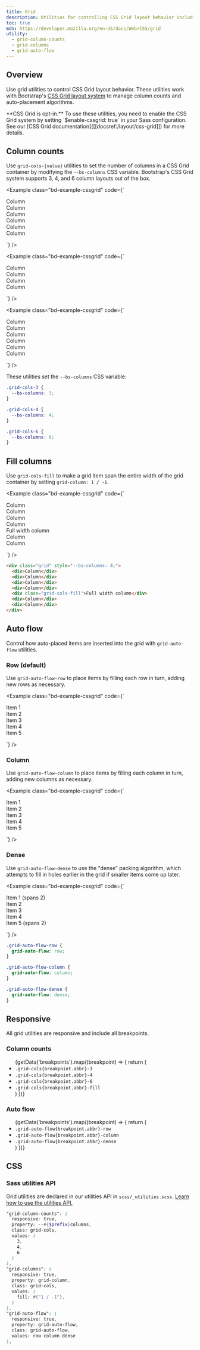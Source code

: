 ```yaml
---
title: Grid
description: Utilities for controlling CSS Grid layout behavior including column counts, column behavior, and auto-placement options.
toc: true
mdn: https://developer.mozilla.org/en-US/docs/Web/CSS/grid
utility:
  - grid-column-counts
  - grid-columns
  - grid-auto-flow
---
```



## Overview

Use grid utilities to control CSS Grid layout behavior. These utilities work with Bootstrap's [CSS Grid layout system]([[docsref:/layout/css-grid]]) to manage column counts and auto-placement algorithms.

<Callout type="info">
**CSS Grid is opt-in.** To use these utilities, you need to enable the CSS Grid system by setting `$enable-cssgrid: true` in your Sass configuration. See our [CSS Grid documentation]([[docsref:/layout/css-grid]]) for more details.
</Callout>

## Column counts

Use `grid-cols-{value}` utilities to set the number of columns in a CSS Grid container by modifying the `--bs-columns` CSS variable. Bootstrap's CSS Grid system supports 3, 4, and 6 column layouts out of the box.

<Example class="bd-example-cssgrid" code={`<div class="grid text-center grid-cols-3">
    <div>Column</div>
    <div>Column</div>
    <div>Column</div>
    <div>Column</div>
    <div>Column</div>
    <div>Column</div>
  </div>`} />

<Example class="bd-example-cssgrid" code={`<div class="grid text-center grid-cols-4">
    <div>Column</div>
    <div>Column</div>
    <div>Column</div>
    <div>Column</div>
  </div>`} />

<Example class="bd-example-cssgrid" code={`<div class="grid text-center grid-cols-6">
    <div>Column</div>
    <div>Column</div>
    <div>Column</div>
    <div>Column</div>
    <div>Column</div>
    <div>Column</div>
  </div>`} />

These utilities set the `--bs-columns` CSS variable:

```scss
.grid-cols-3 {
  --bs-columns: 3;
}

.grid-cols-4 {
  --bs-columns: 4;
}

.grid-cols-6 {
  --bs-columns: 6;
}
```

## Fill columns

Use `grid-cols-fill` to make a grid item span the entire width of the grid container by setting `grid-column: 1 / -1`.

<Example class="bd-example-cssgrid" code={`<div class="grid text-center" style="--bs-columns: 4;">
    <div>Column</div>
    <div>Column</div>
    <div>Column</div>
    <div>Column</div>
    <div class="grid-cols-fill">Full width column</div>
    <div>Column</div>
    <div>Column</div>
  </div>`} />

```html
<div class="grid" style="--bs-columns: 4;">
  <div>Column</div>
  <div>Column</div>
  <div>Column</div>
  <div>Column</div>
  <div class="grid-cols-fill">Full width column</div>
  <div>Column</div>
  <div>Column</div>
</div>
```

## Auto flow

Control how auto-placed items are inserted into the grid with `grid-auto-flow` utilities.

### Row (default)

Use `grid-auto-flow-row` to place items by filling each row in turn, adding new rows as necessary.

<Example class="bd-example-cssgrid" code={`<div class="grid text-center grid-auto-flow-row" style="--bs-columns: 3;">
    <div>Item 1</div>
    <div>Item 2</div>
    <div>Item 3</div>
    <div>Item 4</div>
    <div>Item 5</div>
  </div>`} />

### Column

Use `grid-auto-flow-column` to place items by filling each column in turn, adding new columns as necessary.

<Example class="bd-example-cssgrid" code={`<div class="grid text-center grid-auto-flow-column" style="--bs-rows: 3; --bs-columns: 3;">
    <div>Item 1</div>
    <div>Item 2</div>
    <div>Item 3</div>
    <div>Item 4</div>
    <div>Item 5</div>
  </div>`} />

### Dense

Use `grid-auto-flow-dense` to use the "dense" packing algorithm, which attempts to fill in holes earlier in the grid if smaller items come up later.

<Example class="bd-example-cssgrid" code={`<div class="grid text-center grid-auto-flow-dense" style="--bs-columns: 3;">
    <div class="g-col-2">Item 1 (spans 2)</div>
    <div>Item 2</div>
    <div>Item 3</div>
    <div>Item 4</div>
    <div class="g-col-2">Item 5 (spans 2)</div>
  </div>`} />

```scss
.grid-auto-flow-row {
  grid-auto-flow: row;
}

.grid-auto-flow-column {
  grid-auto-flow: column;
}

.grid-auto-flow-dense {
  grid-auto-flow: dense;
}
```

## Responsive

All grid utilities are responsive and include all breakpoints.

### Column counts

<ul>
{getData('breakpoints').map((breakpoint) => {
  return (
    <Fragment>
      <li><code>.grid-cols{breakpoint.abbr}-3</code></li>
      <li><code>.grid-cols{breakpoint.abbr}-4</code></li>
      <li><code>.grid-cols{breakpoint.abbr}-6</code></li>
      <li><code>.grid-cols{breakpoint.abbr}-fill</code></li>
    </Fragment>
  )
})}
</ul>

### Auto flow

<ul>
{getData('breakpoints').map((breakpoint) => {
  return (
    <Fragment>
      <li><code>.grid-auto-flow{breakpoint.abbr}-row</code></li>
      <li><code>.grid-auto-flow{breakpoint.abbr}-column</code></li>
      <li><code>.grid-auto-flow{breakpoint.abbr}-dense</code></li>
    </Fragment>
  )
})}
</ul>

## CSS

### Sass utilities API

Grid utilities are declared in our utilities API in `scss/_utilities.scss`. [Learn how to use the utilities API.]([[docsref:/utilities/api#using-the-api]])

```scss
"grid-column-counts": (
  responsive: true,
  property: --#{$prefix}columns,
  class: grid-cols,
  values: (
    3,
    4,
    6
  )
),
"grid-columns": (
  responsive: true,
  property: grid-column,
  class: grid-cols,
  values: (
    fill: #{"1 / -1"},
  )
),
"grid-auto-flow": (
  responsive: true,
  property: grid-auto-flow,
  class: grid-auto-flow,
  values: row column dense
),
```
